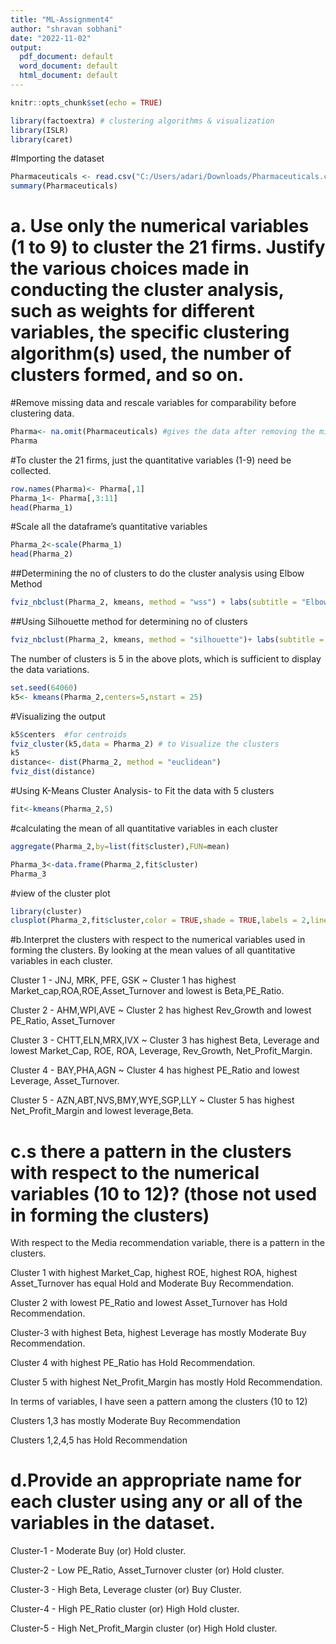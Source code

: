 ---
title: "ML-Assignment4"
author: "shravan sobhani"
date: "2022-11-02"
output:
  pdf_document: default
  word_document: default
  html_document: default
---

```{r setup, include=FALSE}
knitr::opts_chunk$set(echo = TRUE)
```

```{r}
library(factoextra) # clustering algorithms & visualization
library(ISLR)
library(caret)
```

#Importing the dataset
```{r}
Pharmaceuticals <- read.csv("C:/Users/adari/Downloads/Pharmaceuticals.csv")
summary(Pharmaceuticals)
```

# a. Use only the numerical variables (1 to 9) to cluster the 21 firms. Justify the various choices made in conducting the cluster analysis, such as weights for different variables, the specific clustering algorithm(s) used, the number of clusters formed, and so on.

#Remove missing data and rescale variables for comparability before clustering data.
```{r}
Pharma<- na.omit(Pharmaceuticals) #gives the data after removing the missing values.
Pharma
```

#To cluster the 21 firms, just the quantitative variables (1-9) need be collected.
```{r}
row.names(Pharma)<- Pharma[,1]
Pharma_1<- Pharma[,3:11]
head(Pharma_1)
```

#Scale all the dataframe's quantitative variables
```{r}
Pharma_2<-scale(Pharma_1)
head(Pharma_2)
```

##Determining the no of clusters to do the cluster analysis using Elbow Method
```{r}
fviz_nbclust(Pharma_2, kmeans, method = "wss") + labs(subtitle = "Elbow Method")
```

##Using Silhouette method for determining no of clusters
```{r}
fviz_nbclust(Pharma_2, kmeans, method = "silhouette")+ labs(subtitle = "Silhouette Method")
```

The number of clusters is 5 in the above plots, which is sufficient to display the data 
variations.

```{r}
set.seed(64060)
k5<- kmeans(Pharma_2,centers=5,nstart = 25) 
```

#Visualizing the output
```{r}
k5$centers  #for centroids
fviz_cluster(k5,data = Pharma_2) # to Visualize the clusters
k5
distance<- dist(Pharma_2, method = "euclidean")
fviz_dist(distance)
```
#Using K-Means Cluster Analysis-  to Fit the data with 5 clusters
```{r}
fit<-kmeans(Pharma_2,5)
```

#calculating the mean of all quantitative variables in each cluster
```{r}
aggregate(Pharma_2,by=list(fit$cluster),FUN=mean)
```

```{r}
Pharma_3<-data.frame(Pharma_2,fit$cluster)
Pharma_3
```

#view of the cluster plot
```{r}
library(cluster)
clusplot(Pharma_2,fit$cluster,color = TRUE,shade = TRUE,labels = 2,lines = 0)
```


#b.Interpret the clusters with respect to the numerical variables used in forming the clusters.
By looking at the mean values of all quantitative variables in each cluster.

Cluster 1 - JNJ, MRK, PFE, GSK ~ Cluster 1 has highest Market_cap,ROA,ROE,Asset_Turnover and lowest is Beta,PE_Ratio.

Cluster 2 - AHM,WPI,AVE  ~ Cluster 2 has highest Rev_Growth and lowest PE_Ratio, Asset_Turnover

Cluster 3 - CHTT,ELN,MRX,IVX ~ Cluster 3 has highest Beta, Leverage and lowest Market_Cap, ROE, ROA, Leverage, Rev_Growth, Net_Profit_Margin.

Cluster 4 - BAY,PHA,AGN ~ Cluster 4 has highest PE_Ratio and lowest Leverage, Asset_Turnover.

Cluster 5 - AZN,ABT,NVS,BMY,WYE,SGP,LLY ~ Cluster 5 has highest Net_Profit_Margin and lowest leverage,Beta. 

# c.s there a pattern in the clusters with respect to the numerical variables (10 to 12)? (those not used in forming the clusters)  
With respect to the Media recommendation variable, there is a pattern in the clusters.

Cluster 1 with highest Market_Cap, highest ROE, highest ROA, highest Asset_Turnover has equal Hold and Moderate Buy Recommendation.

Cluster 2 with lowest PE_Ratio and lowest Asset_Turnover has Hold Recommendation.

Cluster-3 with highest Beta, highest Leverage has mostly Moderate Buy Recommendation.

Cluster 4 with highest PE_Ratio has Hold Recommendation.

Cluster 5 with highest Net_Profit_Margin has mostly Hold Recommendation.

In terms of variables, I have seen a pattern among the clusters (10 to 12)

Clusters 1,3 has mostly Moderate Buy Recommendation

Clusters 1,2,4,5 has Hold Recommendation

# d.Provide an appropriate name for each cluster using any or all of the variables in the dataset. 
Cluster-1 - Moderate Buy (or) Hold cluster.

Cluster-2 - Low PE_Ratio, Asset_Turnover cluster (or) Hold cluster.

Cluster-3 - High Beta, Leverage cluster (or) Buy Cluster.

Cluster-4 - High PE_Ratio cluster (or) High Hold cluster.

Cluster-5 - High Net_Profit_Margin cluster (or) High Hold cluster.
